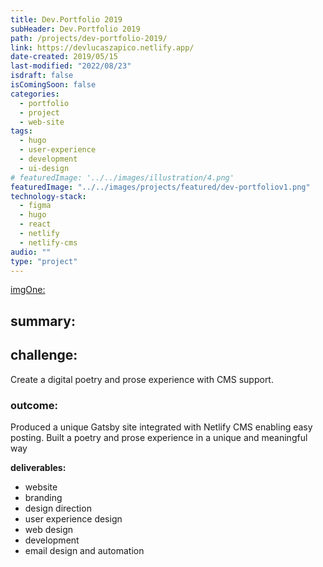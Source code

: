 ```yaml
---
title: Dev.Portfolio 2019
subHeader: Dev.Portfolio 2019
path: /projects/dev-portfolio-2019/
link: https://devlucaszapico.netlify.app/
date-created: 2019/05/15
last-modified: "2022/08/23"
isdraft: false
isComingSoon: false
categories:
  - portfolio
  - project
  - web-site
tags:
  - hugo
  - user-experience
  - development
  - ui-design
# featuredImage: '../../images/illustration/4.png'
featuredImage: "../../images/projects/featured/dev-portfoliov1.png"
technology-stack:
  - figma
  - hugo
  - react
  - netlify
  - netlify-cms
audio: ""
type: "project"
---
```


[imgOne:](../assets/images/projects/yogaofwords-showcase-1.png)

## summary:

## challenge:

Create a digital poetry and prose experience with CMS support.

### outcome:

Produced a unique Gatsby site integrated with Netlify CMS enabling easy
posting. Built a poetry and prose experience in a unique and meaningful
way

**deliverables:**

- website
- branding
- design direction
- user experience design
- web design
- development
- email design and automation
